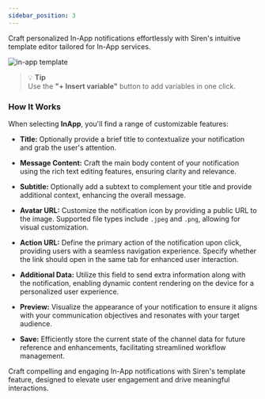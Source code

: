 ```yaml
---
sidebar_position: 3
---
```



Craft personalized In-App notifications effortlessly with Siren's intuitive template editor tailored for In-App services.

![in-app template](../../../Images/Templates/TemplateEdit/inAppTemplate.png)


> 💡 **Tip**  
> Use the **"+ Insert variable"** button to add variables in one click.

### How It Works

When selecting **InApp**, you'll find a range of customizable features:

- **Title:** Optionally provide a brief title to contextualize your notification and grab the user's attention.

- **Message Content:** Craft the main body content of your notification using the rich text editing features, ensuring clarity and relevance.

- **Subtitle:** Optionally add a subtext to complement your title and provide additional context, enhancing the overall message.

- **Avatar URL:** Customize the notification icon by providing a public URL to the image. Supported file types include `.jpeg` and `.png`, allowing for visual customization.

- **Action URL:** Define the primary action of the notification upon click, providing users with a seamless navigation experience. Specify whether the link should open in the same tab for enhanced user interaction.

- **Additional Data:** Utilize this field to send extra information along with the notification, enabling dynamic content rendering on the device for a personalized user experience.

- **Preview:** Visualize the appearance of your notification to ensure it aligns with your communication objectives and resonates with your target audience.

- **Save:** Efficiently store the current state of the channel data for future reference and enhancements, facilitating streamlined workflow management.

Craft compelling and engaging In-App notifications with Siren's template feature, designed to elevate user engagement and drive meaningful interactions.
